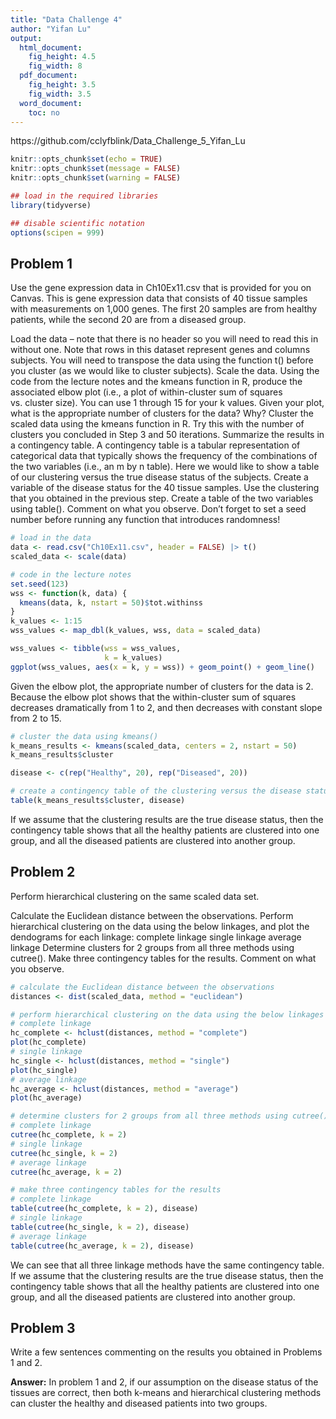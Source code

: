 ```yaml
---
title: "Data Challenge 4"
author: "Yifan Lu"
output:
  html_document:
    fig_height: 4.5
    fig_width: 8
  pdf_document:
    fig_height: 3.5
    fig_width: 3.5
  word_document:
    toc: no
---
```

https://github.com/cclyfblink/Data_Challenge_5_Yifan_Lu

```r
knitr::opts_chunk$set(echo = TRUE)
knitr::opts_chunk$set(message = FALSE)
knitr::opts_chunk$set(warning = FALSE)
```
```r
## load in the required libraries 
library(tidyverse)

## disable scientific notation
options(scipen = 999)
```

## Problem 1
Use the gene expression data in Ch10Ex11.csv that is provided for you on Canvas. This is gene expression data that consists of 40 tissue samples with measurements on 1,000 genes. The first 20 samples are from healthy patients, while the second 20 are from a diseased group.

Load the data – note that there is no header so you will need to read this in without one. Note that rows in this dataset represent genes and columns subjects. You will need to transpose the data using the function t() before you cluster (as we would like to cluster subjects).
Scale the data.
Using the code from the lecture notes and the kmeans function in R, produce the associated elbow plot (i.e., a plot of within-cluster sum of squares vs. cluster size). You can use 1 through 15 for your k values. Given your plot, what is the appropriate number of clusters for the data? Why?
Cluster the scaled data using the kmeans function in R. Try this with the number of clusters you concluded in Step 3 and 50 iterations.
Summarize the results in a contingency table. A contingency table is a tabular representation of categorical data that typically shows the frequency of the combinations of the two variables (i.e., an m by n table). Here we would like to show a table of our clustering versus the true disease status of the subjects. Create a variable of the disease status for the 40 tissue samples. Use the clustering that you obtained in the previous step. Create a table of the two variables using table(). Comment on what you observe.
Don’t forget to set a seed number before running any function that introduces randomness!
```r
# load in the data
data <- read.csv("Ch10Ex11.csv", header = FALSE) |> t()
scaled_data <- scale(data)

# code in the lecture notes
set.seed(123)
wss <- function(k, data) {
  kmeans(data, k, nstart = 50)$tot.withinss
}
k_values <- 1:15
wss_values <- map_dbl(k_values, wss, data = scaled_data)

wss_values <- tibble(wss = wss_values,
                     k = k_values)
ggplot(wss_values, aes(x = k, y = wss)) + geom_point() + geom_line()

```

Given the elbow plot, the appropriate number of clusters for the data is 2. Because the elbow plot shows that the within-cluster sum of squares decreases dramatically from 1 to 2, and then decreases with constant slope from 2 to 15. 

```r
# cluster the data using kmeans()
k_means_results <- kmeans(scaled_data, centers = 2, nstart = 50)
k_means_results$cluster

```
```r
disease <- c(rep("Healthy", 20), rep("Diseased", 20))

# create a contingency table of the clustering versus the disease status
table(k_means_results$cluster, disease)
```

If we assume that the clustering results are the true disease status, then the contingency table shows that all the healthy patients are clustered into one group, and all the diseased patients are clustered into another group.


## Problem 2
Perform hierarchical clustering on the same scaled data set.

Calculate the Euclidean distance between the observations.
Perform hierarchical clustering on the data using the below linkages, and plot the dendograms for each linkage:
complete linkage
single linkage
average linkage
Determine clusters for 2 groups from all three methods using cutree().
Make three contingency tables for the results. Comment on what you observe.
```r
# calculate the Euclidean distance between the observations
distances <- dist(scaled_data, method = "euclidean")

```

```r
# perform hierarchical clustering on the data using the below linkages
# complete linkage
hc_complete <- hclust(distances, method = "complete")
plot(hc_complete)
# single linkage
hc_single <- hclust(distances, method = "single")
plot(hc_single)
# average linkage
hc_average <- hclust(distances, method = "average")
plot(hc_average)
```

```r
# determine clusters for 2 groups from all three methods using cutree()
# complete linkage
cutree(hc_complete, k = 2)
# single linkage
cutree(hc_single, k = 2)
# average linkage
cutree(hc_average, k = 2)
```

```r
# make three contingency tables for the results
# complete linkage
table(cutree(hc_complete, k = 2), disease)
# single linkage
table(cutree(hc_single, k = 2), disease)
# average linkage
table(cutree(hc_average, k = 2), disease)

```

We can see that all three linkage methods have the same contingency table. If we assume that the clustering results are the true disease status, then the contingency table shows that all the healthy patients are clustered into one group, and all the diseased patients are clustered into another group.


## Problem 3
Write a few sentences commenting on the results you obtained in Problems 1 and 2.

**Answer:**
In problem 1 and 2, if our assumption on the disease status of the tissues are correct, then both k-means and hierarchical clustering methods can cluster the healthy and diseased patients into two groups. 